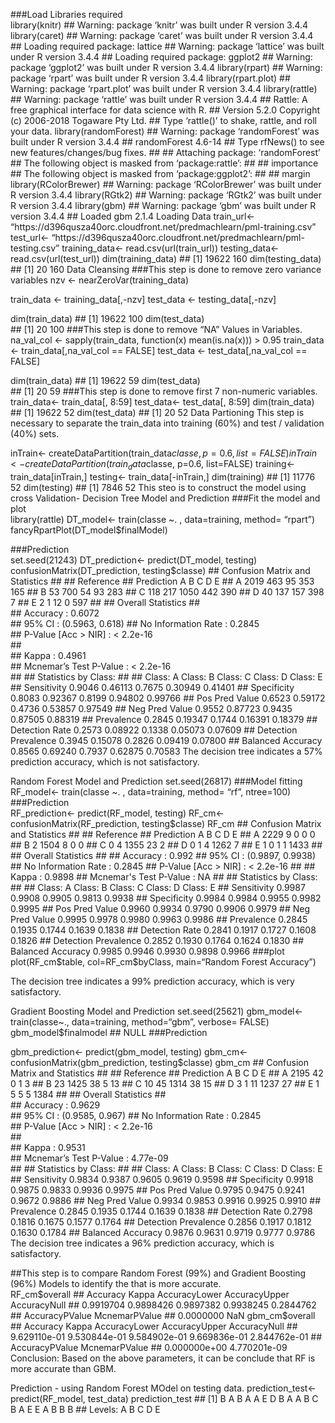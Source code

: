 ###Load Libraries required  
library(knitr)
## Warning: package 'knitr' was built under R version 3.4.4
library(caret)
## Warning: package 'caret' was built under R version 3.4.4
## Loading required package: lattice
## Warning: package 'lattice' was built under R version 3.4.4
## Loading required package: ggplot2
## Warning: package 'ggplot2' was built under R version 3.4.4
library(rpart)
## Warning: package 'rpart' was built under R version 3.4.4
library(rpart.plot)
## Warning: package 'rpart.plot' was built under R version 3.4.4
library(rattle)
## Warning: package 'rattle' was built under R version 3.4.4
## Rattle: A free graphical interface for data science with R.
## Version 5.2.0 Copyright (c) 2006-2018 Togaware Pty Ltd.
## Type 'rattle()' to shake, rattle, and roll your data.
library(randomForest)
## Warning: package 'randomForest' was built under R version 3.4.4
## randomForest 4.6-14
## Type rfNews() to see new features/changes/bug fixes.
## 
## Attaching package: 'randomForest'
## The following object is masked from 'package:rattle':
## 
##     importance
## The following object is masked from 'package:ggplot2':
## 
##     margin
library(RColorBrewer)
## Warning: package 'RColorBrewer' was built under R version 3.4.4
library(RGtk2)
## Warning: package 'RGtk2' was built under R version 3.4.4
library(gbm)
## Warning: package 'gbm' was built under R version 3.4.4
## Loaded gbm 2.1.4
Loading Data
train_url<- "https://d396qusza40orc.cloudfront.net/predmachlearn/pml-training.csv"
test_url<- "https://d396qusza40orc.cloudfront.net/predmachlearn/pml-testing.csv"
training_data<- read.csv(url(train_url))
testing_data<- read.csv(url(test_url))
dim(training_data)
## [1] 19622   160
dim(testing_data)
## [1]  20 160
Data Cleansing
###This step is done to remove zero variance variables
nzv <- nearZeroVar(training_data)

train_data <- training_data[,-nzv]
test_data <- testing_data[,-nzv]

dim(train_data)
## [1] 19622   100
dim(test_data)   
## [1]  20 100
###This step is done to remove "NA" Values in Variables.  
na_val_col <- sapply(train_data, function(x) mean(is.na(x))) > 0.95
train_data <- train_data[,na_val_col == FALSE]
test_data <- test_data[,na_val_col == FALSE]

dim(train_data)
## [1] 19622    59
dim(test_data)  
## [1] 20 59
###This step is done to remove first 7 non-numeric variables.  
train_data<- train_data[, 8:59]
test_data<- test_data[, 8:59]
dim(train_data)
## [1] 19622    52
dim(test_data)
## [1] 20 52
Data Partioning
This step is necessary to separate the train_data into training (60%) and test / validation (40%) sets.

inTrain<- createDataPartition(train_data$classe, p=0.6, list=FALSE)
inTrain<- createDataPartition(train_data$classe, p=0.6, list=FALSE)
training<- train_data[inTrain,]
testing<- train_data[-inTrain,]
dim(training)
## [1] 11776    52
dim(testing)
## [1] 7846   52
This steo is to construct the model using cross Validation-
Decision Tree Model and Prediction
###Fit the model and plot   
library(rattle)
DT_model<- train(classe ~. , data=training, method= "rpart")
fancyRpartPlot(DT_model$finalModel)


###Prediction   
set.seed(21243)
DT_prediction<- predict(DT_model, testing)
confusionMatrix(DT_prediction, testing$classe)
## Confusion Matrix and Statistics
## 
##           Reference
## Prediction    A    B    C    D    E
##          A 2019  463   95  353  165
##          B   53  700   54   93  283
##          C  118  217 1050  442  390
##          D   40  137  157  398    7
##          E    2    1   12    0  597
## 
## Overall Statistics
##                                          
##                Accuracy : 0.6072         
##                  95% CI : (0.5963, 0.618)
##     No Information Rate : 0.2845         
##     P-Value [Acc > NIR] : < 2.2e-16      
##                                          
##                   Kappa : 0.4961         
##  Mcnemar's Test P-Value : < 2.2e-16      
## 
## Statistics by Class:
## 
##                      Class: A Class: B Class: C Class: D Class: E
## Sensitivity            0.9046  0.46113   0.7675  0.30949  0.41401
## Specificity            0.8083  0.92367   0.8199  0.94802  0.99766
## Pos Pred Value         0.6523  0.59172   0.4736  0.53857  0.97549
## Neg Pred Value         0.9552  0.87723   0.9435  0.87505  0.88319
## Prevalence             0.2845  0.19347   0.1744  0.16391  0.18379
## Detection Rate         0.2573  0.08922   0.1338  0.05073  0.07609
## Detection Prevalence   0.3945  0.15078   0.2826  0.09419  0.07800
## Balanced Accuracy      0.8565  0.69240   0.7937  0.62875  0.70583
The decision tree indicates a 57% prediction accuracy, which is not satisfactory.

Random Forest Model and Prediction
set.seed(26817)
###Model fitting   
RF_model<- train(classe ~. , data=training, method= "rf", ntree=100)
###Prediction  
RF_prediction<- predict(RF_model, testing)
RF_cm<-confusionMatrix(RF_prediction, testing$classe)
RF_cm
## Confusion Matrix and Statistics
## 
##           Reference
## Prediction    A    B    C    D    E
##          A 2229    9    0    0    0
##          B    2 1504    8    0    0
##          C    0    4 1355   23    2
##          D    0    1    4 1262    7
##          E    1    0    1    1 1433
## 
## Overall Statistics
##                                           
##                Accuracy : 0.992           
##                  95% CI : (0.9897, 0.9938)
##     No Information Rate : 0.2845          
##     P-Value [Acc > NIR] : < 2.2e-16       
##                                           
##                   Kappa : 0.9898          
##  Mcnemar's Test P-Value : NA              
## 
## Statistics by Class:
## 
##                      Class: A Class: B Class: C Class: D Class: E
## Sensitivity            0.9987   0.9908   0.9905   0.9813   0.9938
## Specificity            0.9984   0.9984   0.9955   0.9982   0.9995
## Pos Pred Value         0.9960   0.9934   0.9790   0.9906   0.9979
## Neg Pred Value         0.9995   0.9978   0.9980   0.9963   0.9986
## Prevalence             0.2845   0.1935   0.1744   0.1639   0.1838
## Detection Rate         0.2841   0.1917   0.1727   0.1608   0.1826
## Detection Prevalence   0.2852   0.1930   0.1764   0.1624   0.1830
## Balanced Accuracy      0.9985   0.9946   0.9930   0.9898   0.9966
###plot    
plot(RF_cm$table, col=RF_cm$byClass, main="Random Forest Accuracy")


The decision tree indicates a 99% prediction accuracy, which is very satisfactory.

Gradient Boosting Model and Prediction
set.seed(25621)
gbm_model<- train(classe~., data=training, method="gbm", verbose= FALSE)
gbm_model$finalmodel
## NULL
###Prediction    

gbm_prediction<- predict(gbm_model, testing)
gbm_cm<-confusionMatrix(gbm_prediction, testing$classe)
gbm_cm
## Confusion Matrix and Statistics
## 
##           Reference
## Prediction    A    B    C    D    E
##          A 2195   42    0    1    3
##          B   23 1425   38    5   13
##          C   10   45 1314   38   15
##          D    3    1   11 1237   27
##          E    1    5    5    5 1384
## 
## Overall Statistics
##                                          
##                Accuracy : 0.9629         
##                  95% CI : (0.9585, 0.967)
##     No Information Rate : 0.2845         
##     P-Value [Acc > NIR] : < 2.2e-16      
##                                          
##                   Kappa : 0.9531         
##  Mcnemar's Test P-Value : 4.77e-09       
## 
## Statistics by Class:
## 
##                      Class: A Class: B Class: C Class: D Class: E
## Sensitivity            0.9834   0.9387   0.9605   0.9619   0.9598
## Specificity            0.9918   0.9875   0.9833   0.9936   0.9975
## Pos Pred Value         0.9795   0.9475   0.9241   0.9672   0.9886
## Neg Pred Value         0.9934   0.9853   0.9916   0.9925   0.9910
## Prevalence             0.2845   0.1935   0.1744   0.1639   0.1838
## Detection Rate         0.2798   0.1816   0.1675   0.1577   0.1764
## Detection Prevalence   0.2856   0.1917   0.1812   0.1630   0.1784
## Balanced Accuracy      0.9876   0.9631   0.9719   0.9777   0.9786
The decision tree indicates a 96% prediction accuracy, which is satisfactory.

##This step is to compare Random Forest (99%) and Gradient Boosting (96%) Models to identify the that is more accurate.    
RF_cm$overall
##       Accuracy          Kappa  AccuracyLower  AccuracyUpper   AccuracyNull 
##      0.9919704      0.9898426      0.9897382      0.9938245      0.2844762 
## AccuracyPValue  McnemarPValue 
##      0.0000000            NaN
gbm_cm$overall
##       Accuracy          Kappa  AccuracyLower  AccuracyUpper   AccuracyNull 
##   9.629110e-01   9.530844e-01   9.584902e-01   9.669836e-01   2.844762e-01 
## AccuracyPValue  McnemarPValue 
##   0.000000e+00   4.770201e-09
Conclusion: Based on the above parameters, it can be conclude that RF is more accurate than GBM.

Prediction - using Random Forest MOdel on testing data.
prediction_test<- predict(RF_model, test_data)
prediction_test
##  [1] B A B A A E D B A A B C B A E E A B B B
## Levels: A B C D E


